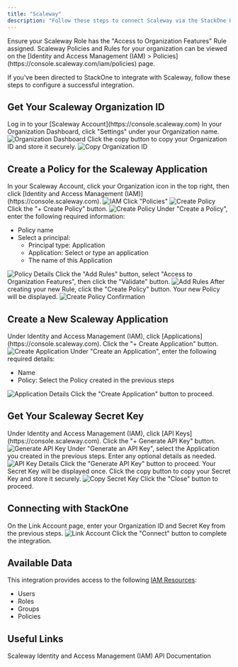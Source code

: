 ```yaml
---
title: "Scaleway"
description: "Follow these steps to connect Scaleway via the StackOne Hub successfully."
---
```



<Warning>
  Ensure your Scaleway Role has the "Access to Organization Features" Rule assigned. Scaleway Policies and Rules for your organization can be viewed on the [Identity and Access Management (IAM) > Policies](https://console.scaleway.com/iam/policies) page.
</Warning>

If you've been directed to StackOne to integrate with Scaleway, follow these steps to configure a successful integration.

## Get Your Scaleway Organization ID

<Steps>
  <Step title="Log in to Scaleway">
    Log in to your [Scaleway Account](https://console.scaleway.com)
  </Step>

  <Step title="Access Organization Settings">
    In your Organization Dashboard, click "Settings" under your Organization name.
    <Frame>
      <img className='rounded-md' style={{ margin: '0 auto', border: '1px solid #efefef' }} alt="Organization Dashboard" src="/images/scaleway/image1.png" />
    </Frame>
  </Step>

  <Step title="Copy Organization ID">
    Click the copy button to copy your Organization ID and store it securely.
    <Frame>
      <img className='rounded-md' style={{ margin: '0 auto', border: '1px solid #efefef' }} alt="Copy Organization ID" src="/images/scaleway/image2.png" />
    </Frame>
  </Step>
</Steps>

## Create a Policy for the Scaleway Application

<Steps>
  <Step title="Access IAM">
    In your Scaleway Account, click your Organization icon in the top right, then click [Identity and Access Management (IAM)](https://console.scaleway.com).
    <Frame>
      <img className='rounded-md' style={{ margin: '0 auto', border: '1px solid #efefef' }} alt="IAM" src="/images/scaleway/image3.png" />
    </Frame>
  </Step>

  <Step title="View Policies">
    Click "Policies"
    <Frame>
      <img className='rounded-md' style={{ margin: '0 auto', border: '1px solid #efefef' }} alt="Create Policy" src="/images/scaleway/image4.png" />
    </Frame>
  </Step>

  <Step title="Create New Policy">
    Click the "+ Create Policy" button.
    <Frame>
      <img className='rounded-md' style={{ margin: '0 auto', border: '1px solid #efefef' }} alt="Create Policy" src="/images/scaleway/image5.png" />
    </Frame>
  </Step>

  <Step title="Enter Policy Details">
    Under "Create a Policy", enter the following required information:
    <ul>
      <li>Policy name</li>
      <li>Select a principal:
        <ul>
          <li>Principal type: Application</li>
          <li>Application: Select or type an application</li>
          <li>The name of this Application</li>
        </ul>
      </li>
    </ul>
    <Frame>
      <img className='rounded-md' style={{ margin: '0 auto', border: '1px solid #efefef' }} alt="Policy Details" src="/images/scaleway/image6.png" />
    </Frame>
  </Step>

  <Step title="Add Rules">
    Click the "Add Rules" button, select "Access to Organization Features", then click the "Validate" button.
    <Frame>
      <img className='rounded-md' style={{ margin: '0 auto', border: '1px solid #efefef' }} alt="Add Rules" src="/images/scaleway/image7.png" />
    </Frame>
  </Step>

  <Step title="Create Policy">
    After creating your new Rule, click the "Create Policy" button. Your new Policy will be displayed.
    <Frame>
      <img className='rounded-md' style={{ margin: '0 auto', border: '1px solid #efefef' }} alt="Create Policy Confirmation" src="/images/scaleway/image8.png" />
    </Frame>
  </Step>
</Steps>

## Create a New Scaleway Application

<Steps>
  <Step title="Access Applications">
    Under Identity and Access Management (IAM), click [Applications](https://console.scaleway.com).
  </Step>

  <Step title="Create Application">
    Click the "+ Create Application" button.
    <Frame>
      <img className='rounded-md' style={{ margin: '0 auto', border: '1px solid #efefef' }} alt="Create Application" src="/images/scaleway/image9.png" />
    </Frame>
  </Step>

  <Step title="Enter Application Details">
    Under "Create an Application", enter the following required details:
    <ul>
      <li>Name</li>
      <li>Policy: Select the Policy created in the previous steps</li>
    </ul>
    <Frame>
      <img className='rounded-md' style={{ margin: '0 auto', border: '1px solid #efefef' }} alt="Application Details" src="/images/scaleway/image10.png" />
    </Frame>
  </Step>

  <Step title="Create Application">
    Click the "Create Application" button to proceed.
  </Step>
</Steps>

## Get Your Scaleway Secret Key

<Steps>
  <Step title="Access API Keys">
    Under Identity and Access Management (IAM), click [API Keys](https://console.scaleway.com).
  </Step>

  <Step title="Generate API Key">
    Click the "+ Generate API Key" button.
    <Frame>
      <img className='rounded-md' style={{ margin: '0 auto', border: '1px solid #efefef' }} alt="Generate API Key" src="/images/scaleway/image11.png" />
    </Frame>
  </Step>

  <Step title="Enter API Key Details">
    Under "Generate an API Key", select the Application you created in the previous steps. Enter any optional details as needed.
    <Frame>
      <img className='rounded-md' style={{ margin: '0 auto', border: '1px solid #efefef' }} alt="API Key Details" src="/images/scaleway/image12.png" />
    </Frame>
  </Step>

  <Step title="Generate API Key">
    Click the "Generate API Key" button to proceed. Your Secret Key will be displayed once. Click the copy button to copy your Secret Key and store it securely.
    <Frame>
      <img className='rounded-md' style={{ margin: '0 auto', border: '1px solid #efefef' }} alt="Copy Secret Key" src="/images/scaleway/image13.png" />
    </Frame>
  </Step>

  <Step title="Close">
    Click the "Close" button to proceed.
  </Step>
</Steps>

## Connecting with StackOne

<Steps>
  <Step title="Enter Credentials">
    On the Link Account page, enter your Organization ID and Secret Key from the previous steps.
    <Frame>
      <img className='rounded-md' style={{ margin: '0 auto', border: '1px solid #efefef' }} alt="Link Account" src="/images/scaleway/image14.png" />
    </Frame>
  </Step>

  <Step title="Connect">
    Click the "Connect" button to complete the integration.
  </Step>
</Steps>

<IntegrationFooter />

## Available Data

This integration provides access to the following [IAM Resources](https://docs.stackone.com/reference/iam_list_users):
<ul>
 <li>Users</li>
 <li>Roles</li>
 <li>Groups</li>
 <li>Policies</li>
</ul>

## Useful Links
<Card title="API Reference" icon="link" href="https://www.scaleway.com/en/developers/api/#identity-and-access-management-iam">
    Scaleway Identity and Access Management (IAM) API Documentation
</Card>